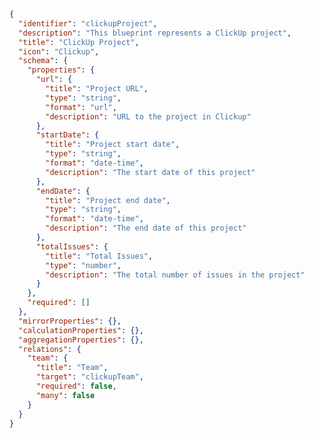 
```json showLineNumbers
{
  "identifier": "clickupProject",
  "description": "This blueprint represents a ClickUp project",
  "title": "ClickUp Project",
  "icon": "Clickup",
  "schema": {
    "properties": {
      "url": {
        "title": "Project URL",
        "type": "string",
        "format": "url",
        "description": "URL to the project in Clickup"
      },
      "startDate": {
        "title": "Project start date",
        "type": "string",
        "format": "date-time",
        "description": "The start date of this project"
      },
      "endDate": {
        "title": "Project end date",
        "type": "string",
        "format": "date-time",
        "description": "The end date of this project"
      },
      "totalIssues": {
        "title": "Total Issues",
        "type": "number",
        "description": "The total number of issues in the project"
      }
    },
    "required": []
  },
  "mirrorProperties": {},
  "calculationProperties": {},
  "aggregationProperties": {},
  "relations": {
    "team": {
      "title": "Team",
      "target": "clickupTeam",
      "required": false,
      "many": false
    }
  }
}

```